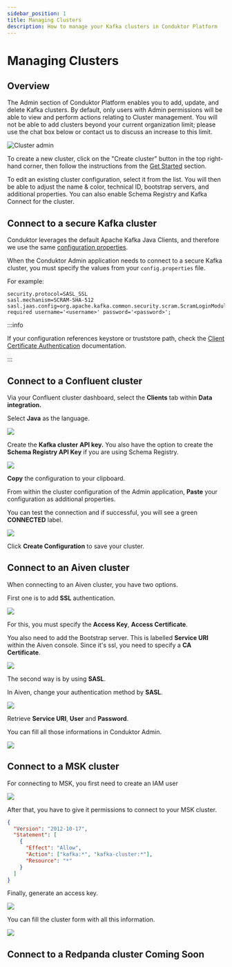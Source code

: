 ```yaml
---
sidebar_position: 1
title: Managing Clusters
description: How to manage your Kafka clusters in Conduktor Platform
---
```



# Managing Clusters

## Overview

The Admin section of Conduktor Platform enables you to add, update, and delete Kafka clusters. By default, only users with Admin permissions will be able to view and perform actions relating to Cluster management. You will not be able to add clusters beyond your current organization limit; please use the chat box below or contact us to discuss an increase to this limit.

![Cluster admin](/img/admin/cluster-admin.png)

To create a new cluster, click on the "Create cluster" button in the top right-hand corner, then follow the instructions from the [Get Started](/platform/installation/get-started/cloud#configure-your-first-cluster/) section.

To edit an existing cluster configuration, select it from the list. You will then be able to adjust the name & color, technical ID, bootstrap servers, and additional properties. You can also enable Schema Registry and Kafka Connect for the cluster.

## Connect to a secure Kafka cluster

Conduktor leverages the default Apache Kafka Java Clients, and therefore we use the same [configuration properties](https://kafka.apache.org/documentation/#consumerconfigs).

When the Conduktor Admin application needs to connect to a secure Kafka cluster, you must specify the values from your `config.properties` file.

For example:

```
security.protocol=SASL_SSL
sasl.mechanism=SCRAM-SHA-512
sasl.jaas.config=org.apache.kafka.common.security.scram.ScramLoginModule required username='<username>' password='<password>';
```

:::info 

If your configuration references keystore or truststore path, check the [Client Certificate Authentication](https://docs.conduktor.io/platform/configuration/ssl-tls-configuration/#client-certificate-authentication) documentation.

:::

## Connect to a Confluent cluster

Via your Confluent cluster dashboard, select the **Clients** tab within **Data integration.**

Select **Java** as the language.

![](/img/admin/confluent-language.png)

Create the **Kafka cluster** **API key.** You also have the option to create the **Schema Registry API Key** if you are using Schema Registry.

![](/img/admin/confluent-api-key.png)

**Copy** the configuration to your clipboard.

From within the cluster configuration of the Admin application, **Paste** your configuration as additional properties.

You can test the connection and if successful, you will see a green **CONNECTED** label.

![](/img/admin/confluent-connection.png)

Click **Create Configuration** to save your cluster.&#x20;

## Connect to an Aiven cluster

When connecting to an Aiven cluster, you have two options.

First one is to add **SSL** authentication.

![](/img/admin/aiven-ssl-home.png)

For this, you must specify the **Access Key**, **Access Certificate**.

You also need to add the Bootstrap server. This is labelled **Service URI** within the Aiven console.&#x20; Since it's ssl, you need to specify a **CA Certificate**.

![](/img/admin/aiven-ssl.png)

The second way is by using **SASL**.

In Aiven, change your authentication method by **SASL**.

![](/img/admin/aiven-sasl-home.png)

Retrieve **Service URI**, **User** and **Password**.

You can fill all those informations in Conduktor Admin.

![](/img/admin/aiven-sasl.png)

## Connect to a MSK cluster

For connecting to MSK, you first need to create an IAM user

![](/img/admin/msk-iam-user.png)

After that, you have to give it permissions to connect to your MSK cluster.

```json
{
  "Version": "2012-10-17",
  "Statement": [
    {
      "Effect": "Allow",
      "Action": ["kafka:*", "kafka-cluster:*"],
      "Resource": "*"
    }
  ]
}
```

Finally, generate an access key.

![](/img/admin/msk-access-key.png)

You can fill the cluster form with all this information.

![](/img/admin/msk-conduktor.png)

## Connect to a Redpanda cluster <Badge type="soon">Coming Soon</Badge>
